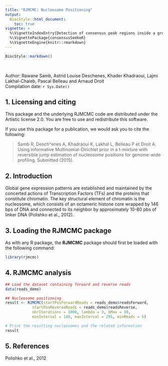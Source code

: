 ```yaml
---
title: "RJMCMC: Nucleosome Positioning"
output:
  BiocStyle::html_document:
    toc: true
vignette: >
  %\VignetteIndexEntry{Detection of consensus peak regions inside a group of experiences using narrowPeak files}
  %\VignettePackage{consensusSeekeR}
  %\VignetteEngine{knitr::rmarkdown}
---
```


```r
BiocStyle::markdown()
```

</br>

Author: Rawane Samb, Astrid Louise Deschenes, Khader Khadraoui, Lajmi Lakhal-Chaieb, 
Pascal Belleau and Arnaud Droit<br />
Compilation date: `r Sys.Date()`

## 1. Licensing and citing

This package and the underlying RJMCMC code are distributed 
under the Artistic license 2.0. You are free to use and redistribute 
this software. 

If you use this package for a publication, we would ask you to cite the
following:

> Samb R, Desch\^enes A, Khadraoui K, Lakhal L, Belleau P et Droit A. Using 
> informative Multinomial-Dirichlet prior in a t-mixture with reversible jump 
> estimation of nucleosome positions for genome-wide profiling. 
> Submitted (2015). 

## 2. Introduction

Global gene expression patterns are established and maintained by the 
concerted actions of Transcription Factors (TFs) and the proteins that 
constitute chromatin. The key structural element of chromatin is the 
nucleosome, which consists of an octameric histone core wrapped by 146 bps 
of DNA and connected to its neighbor by approximately 10-80 pbs of linker 
DNA (Polishko et al., 2012).

## 3. Loading the RJMCMC package

As with any R package, the **RJMCMC** package should first be loaded with 
the following command:

```r
library(rjmcmc)
```

## 4. RJMCMC analysis

```r
## Load the dataset containing forward and reverse reads
data(reads_demo)

## Nucleosome positioning
result <- RJMCMC(startPosForwardReads = reads_demo$readsForward,
            startPosReverseReads = reads_demo$readsReverse,
            nbrIterations = 1000, lambda = 3, kMax = 30,
            minInterval = 140, maxInterval = 295, minReads = 5)

# Print the resulting nucleosomes and the related information
result
```

## 5. References

Polishko et al., 2012
